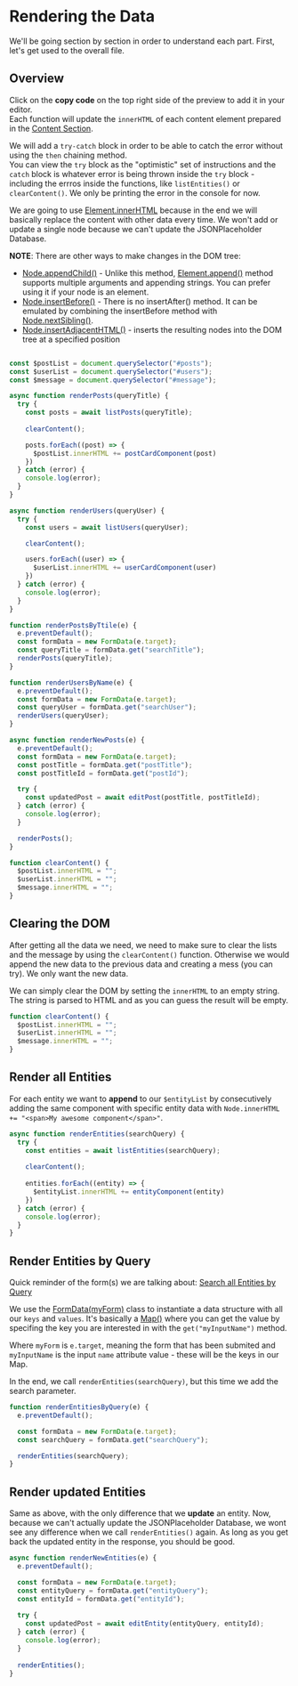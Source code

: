 # Rendering the Data  
We'll be going section by section in order to understand each part. First, let's get used to the overall file.  

## Overview  
Click on the **copy code** on the top right side of the preview to add it in your editor.  
Each function will update the `innerHTML` of each content element prepared in the [Content Section](html-docs#content).  

We will add a `try-catch` block in order to be able to catch the error without using the `then` chaining method.  
You can view the `try` block as the "optimistic" set of instructions and the `catch` block is whatever error is being thrown inside the `try` block - including the errros inside the functions, like `listEntities()` or `clearContent()`.  We only be printing the error in the console for now.


We are going to use [Element.innerHTML](https://developer.mozilla.org/en-US/docs/Web/API/Element/innerHTML) because in the end we will basically replace the content with other data every time. We won't add or update a single node because we can't update the JSONPlaceholder Database.
 
**NOTE**: There are other ways to make changes in the DOM tree:
* [Node.appendChild()](https://developer.mozilla.org/en-US/docs/Web/API/Node/appendChild) - Unlike this method, [Element.append()](https://developer.mozilla.org/en-US/docs/Web/API/Element/append) method supports multiple arguments and appending strings. You can prefer using it if your node is an element.
* [Node.insertBefore()](https://developer.mozilla.org/en-US/docs/Web/API/Node/insertBefore) - There is no insertAfter() method. It can be emulated by combining the insertBefore method with [Node.nextSibling()](https://developer.mozilla.org/en-US/docs/Web/API/Node/nextSibling). 
* [Node.insertAdjacentHTML()](https://developer.mozilla.org/en-US/docs/Web/API/Element/insertAdjacentHTML) - inserts the resulting nodes into the DOM tree at a specified position 

```js filename="render.js" copy

const $postList = document.querySelector("#posts");
const $userList = document.querySelector("#users");
const $message = document.querySelector("#message");

async function renderPosts(queryTitle) {
  try {
    const posts = await listPosts(queryTitle);
    
    clearContent();

    posts.forEach((post) => {
      $postList.innerHTML += postCardComponent(post)
    })
  } catch (error) {
    console.log(error);
  }
}

async function renderUsers(queryUser) {
  try {
    const users = await listUsers(queryUser);

    clearContent();

    users.forEach((user) => {
      $userList.innerHTML += userCardComponent(user)
    })
  } catch (error) {
    console.log(error);
  }
}

function renderPostsByTtile(e) {
  e.preventDefault();
  const formData = new FormData(e.target);
  const queryTitle = formData.get("searchTitle");
  renderPosts(queryTitle);
}

function renderUsersByName(e) {
  e.preventDefault();
  const formData = new FormData(e.target);
  const queryUser = formData.get("searchUser");
  renderUsers(queryUser);
}

async function renderNewPosts(e) {
  e.preventDefault();
  const formData = new FormData(e.target);
  const postTitle = formData.get("postTitle");
  const postTitleId = formData.get("postId");

  try {
    const updatedPost = await editPost(postTitle, postTitleId);
  } catch (error) {
    console.log(error);    
  }

  renderPosts();
}

function clearContent() {
  $postList.innerHTML = "";
  $userList.innerHTML = "";
  $message.innerHTML = "";
}
```

## Clearing the DOM
After getting all the data we need, we need to make sure to clear the lists and the message by using the `clearContent()` function. Otherwise we would append the new data to the previous data and creating a mess (you can try). We only want the new data.  

We can simply clear the DOM by setting the `innerHTML` to an empty string. The string is parsed to HTML and as you can guess the result will be empty.

```js
function clearContent() {
  $postList.innerHTML = "";
  $userList.innerHTML = "";
  $message.innerHTML = "";
}
```
 
## Render all Entities
For each entity we want to **append** to our `$entityList` by consecutively adding the same component with specific entity data with `Node.innerHTML += "<span>My awesome component</span>"`.
 
```js
async function renderEntities(searchQuery) {
  try {
    const entities = await listEntities(searchQuery);
    
    clearContent(); 
 
    entities.forEach((entity) => {
      $entityList.innerHTML += entityComponent(entity)
    })
  } catch (error) {
    console.log(error);
  }
}
```

## Render Entities by Query
Quick reminder of the form(s) we are talking about: [Search all Entities by Query](/html-docs#render-all-entitys-by-query)

We use the [FormData(myForm)](https://developer.mozilla.org/en-US/docs/Web/API/FormData/FormData) class to instantiate a data structure with all our `keys` and `values`. It's basically a [Map()](https://developer.mozilla.org/en-US/docs/Web/JavaScript/Reference/Global_Objects/Map) where you can get the value by specifing the key you are interested in with the `get("myInputName")` method.  

Where `myForm` is `e.target`, meaning the form that has been submited and `myInputName` is the input `name` attribute value - these will be the keys in our Map.

In the end, we call `renderEntities(searchQuery)`, but this time we add the search parameter. 

```js
function renderEntitiesByQuery(e) {
  e.preventDefault();

  const formData = new FormData(e.target);
  const searchQuery = formData.get("searchQuery");

  renderEntities(searchQuery);
}
```

## Render updated Entities
Same as above, with the only difference that we **update** an entity. Now, because we can't actually update the JSONPlaceholder Database, we wont see any difference when we call `renderEntities()` again. As long as you get back the updated entity in the response, you should be good.

```js
async function renderNewEntities(e) {
  e.preventDefault();

  const formData = new FormData(e.target);
  const entityQuery = formData.get("entityQuery");
  const entityId = formData.get("entityId");
 
  try {
    const updatedPost = await editEntity(entityQuery, entityId);
  } catch (error) {
    console.log(error);    
  }
 
  renderEntities();
}
```
